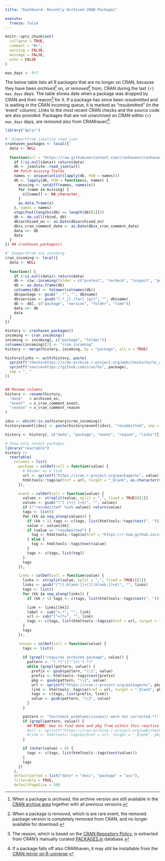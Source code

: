 ```yaml
---
title: "Dashboard: Recently Archived CRAN Packages"

execute:
  freeze: false
---
```


```r
knitr::opts_chunk$set(
  collapse = TRUE,
  comment = "#>",
  warning = FALSE,
  message = FALSE,
  echo = FALSE
)

max_days <- 5*7
```

The below table lists all R packages that are no longer on CRAN,
because they have been _archived_[^1] on, or _removed_[^2] from, CRAN
during the last `{r} max_days` days. The table shows date when a
package was dropped by CRAN and their reason[^3] for it. If a package
has since been _resubmitted_ and is waiting in the CRAN incoming
queue, it is marked as "resubmitted" (in the 'event' column).  Links
to the most recent CRAN checks and the source code are also provided.
Packages that are not unarchived on CRAN within `{r} max_days` days,
are removed also from CRANhaven[^4].

[^1]: When a package is _archived_, the archive version are still
available in the [CRAN archive area] together with all previous
versions.

[^2]: When a package is _removed_, which is are rare event, the
removed package version is completely removed from CRAN, and no longer
available for download.

[^3]: The reason, which is based on the [CRAN Repository Policy], is
extracted from CRAN's manually curated [PACKAGES.in] database.

[^4]: If a package falls off also CRANhaven, it may still be
installable from the [CRAN mirror on R-universe].


```r
library("dplyr")

#' @importFrom jsonlite read_json
cranhaven_packages <- local({
  data <- NULL
  
  function(url = "https://raw.githubusercontent.com/cranhaven/cranhaven.r-universe.dev/main/packages.json") {
    if (!is.null(data)) return(data)
    db <- jsonlite::read_json(url)
    ## Patch missing fields
    names <- unique(unlist(lapply(db, FUN = names)))
    db <- lapply(db, FUN = function(x, names) {
      missing <- setdiff(names, names(x))
      for (name in missing) {
        x[[name]] <- NA_character_
      }
      as.data.frame(x)
    }, names = names)
    stopifnot(lengths(db) == length(db[[1]]))
    db <- do.call(rbind, db)
    db$archived_on <- as.Date(db$archived_on)
    db$x_cran_comment_date <- as.Date(db$x_cran_comment_date)
    data <<- db
    data
  }
}) ## cranhaven_packages()

#' @importFrom ciw incoming
cran_incoming <- local({
  data <- NULL
  
  function() {
    if (!is.null(data)) return(data)
    db <- ciw::incoming(folder = c("pretest", "recheck", "inspect", "pending", "waiting", "newbies"), check = FALSE)
    db <- as.data.frame(db)
    colnames(db) <- tolower(colnames(db))
    db$package <- gsub("_.*", "", db$name)
    db$version <- gsub("(.*_|[.]tar[.]gz)", "", db$name)
    db <- db[, c("package", "version", "folder", "time")]
    data <<- db
    data
  }
})

history <- cranhaven_packages()
incoming <- cran_incoming()
incoming <- incoming[, c("package", "folder")]
colnames(incoming)[2] <- "cran_incoming"
history <- merge(history, incoming, by = "package", all.x = TRUE)

history$links <- with(history, paste(
  sprintf("checks=https://cran-archive.r-project.org/web/checks/%s/%s_check_results_%s.html", sub("-.*", "", archived_on), archived_on, package),
  sprintf("source=https://github.com/cran/%s", package),
  sep = ", "
))


## Rename columns
history <- rename(history,
  "date"   = archived_on,
  "event"  = x_cran_comment_event,
  "reason" = x_cran_comment_reason
)

idxs <- which(!is.na(history$cran_incoming))
history$event[idxs] <- paste(history$event[idxs], "resubmitted", sep = ", ")

history <- history[, c("date", "package", "event", "reason", "links")]

# Show only recent packages
library("reactable")
history |> 
  reactable(
    columns = list(
      package = colDef(cell = function(value) {
        # Render as a link
        url <- sprintf("https://cran.r-project.org/package=%s", value)
        htmltools::tags$a(href = url, target = "_blank", as.character(value))
      }),

      event = colDef(cell = function(value) {
        values <- strsplit(value, split = ",", fixed = TRUE)[[1]]
        values <- gsub("(^[ ]+|[ ]+$)", "", values)
        if (!"resubmitted" %in% values) return(value)
        tags <- list()
        for (kk in seq_along(values)) {
          if (kk > 1) tags <- c(tags, list(htmltools::tags$text(", ")))
          value <- values[kk]
          if (value == "resubmitted") {
            tag <- htmltools::tags$a(href = "https://r-hub.github.io/cransays/articles/dashboard.html", target = "_blank", "resubmitted")
          } else {
            tag <- htmltools::tags$text(value)
          }
          tags <- c(tags, list(tag))
        }
        tags
      }),

      links = colDef(cell = function(value) {
        links <- strsplit(value, split = ",", fixed = TRUE)[[1]]
        links <- gsub("(^[[:blank:]]+|[[:blank:]]+$)", "", links)
        tags <- list()
        for (kk in seq_along(links)) {
          if (kk > 1) tags <- c(tags, list(htmltools::tags$text(", ")))

          link <- links[[kk]]
          label <- sub("=.*", "", link)
          url <- sub("[^=]*=", "", link)
          tags <- c(tags, list(htmltools::tags$a(href = url, target = "_blank", label)))
        }
        tags
      }),

      reason = colDef(cell = function(value) {
        tags <- list()
        
        if (grepl("requires archived package", value)) {
          pattern <- "(.*)'([^']+)'(.*)"
          while (grepl(pattern, value)) {
            prefix <- gsub(pattern, "\\1", value)
            prefix <- htmltools::tags$text(prefix)
            pkg <- gsub(pattern, "\\2", value)
            url <- sprintf("https://cran.r-project.org/package=%s", pkg)
            link <- htmltools::tags$a(href = url, target = "_blank", pkg)
            tags <- c(tags, list(prefix, link))
            value <- gsub(pattern, "\\3", value)
          }
        }

        pattern <- "foo(check problems|issues)( were not corrected.*)"
        if (grepl(pattern, value)) {
          ## FIXME: How to find date and pkg from within this reactive function?
          #url <- sprintf("https://cran-archive.r-project.org/web/checks/%s/%s_check_results_%s.html", sub("-.*", "", date), date, pkg)
          #link <- htmltools::tags$a(href = url, target = "_blank", pkg)
        }

        if (nchar(value) > 0) {
          tags <- c(tags, list(htmltools::tags$text(value)))
        }
        tags
      })
    ),
    defaultSorted = list("date" = "desc", "package" = "asc"),
    filterable = TRUE,
    defaultPageSize = 50)
```

[CRAN archive area]: https://cran.r-project.org/src/contrib/Archive/
[CRAN mirror on R-universe]: https://cran.r-universe.dev/builds
[CRAN Repository Policy]: https://cran.r-project.org/web/packages/policies.html
[PACKAGES.in]: https://cran.r-project.org/src/contrib/PACKAGES.in
